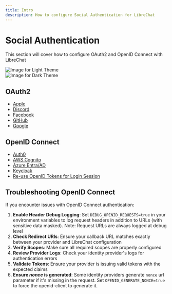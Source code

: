```yaml
---
title: Intro
description: How to configure Social Authentication for LibreChat
---
```


# Social Authentication

This section will cover how to configure OAuth2 and OpenID Connect with LibreChat

<div style={{ padding: "20px", display: "flex", justifyContent: "center", alignItems: "center", flexDirection: "column" }}>
  <div className="image-light-theme">
    <img src="https://github.com/danny-avila/LibreChat/assets/32828263/786fa525-73c4-4640-b4cf-91925ad8802e" style={{ width: "75%", height: "75%" }} alt="Image for Light Theme" />
  </div>

  <div className="image-dark-theme">
    <img src="https://github.com/danny-avila/LibreChat/assets/32828263/dddc34c6-9602-4177-89e8-4c0db01b0eac" style={{ width: "75%", height: "75%" }} alt="Image for Dark Theme" />
  </div>
</div>

## OAuth2

- [Apple](/docs/configuration/authentication/OAuth2-OIDC/apple)
- [Discord](/docs/configuration/authentication/OAuth2-OIDC/discord)
- [Facebook](/docs/configuration/authentication/OAuth2-OIDC/facebook)
- [GitHub](/docs/configuration/authentication/OAuth2-OIDC/github)
- [Google](/docs/configuration/authentication/OAuth2-OIDC/google)

## OpenID Connect

- [Auth0](/docs/configuration/authentication/OAuth2-OIDC/auth0)
- [AWS Cognito](/docs/configuration/authentication/OAuth2-OIDC/aws)
- [Azure Entra/AD](/docs/configuration/authentication/OAuth2-OIDC/azure)
- [Keycloak](/docs/configuration/authentication/OAuth2-OIDC/keycloak)
- [Re-use OpenID Tokens for Login Session](/docs/configuration/authentication/OAuth2-OIDC/token-reuse)

## Troubleshooting OpenID Connect

If you encounter issues with OpenID Connect authentication:

1. **Enable Header Debug Logging**: Set `DEBUG_OPENID_REQUESTS=true` in your environment variables to log request headers in addition to URLs (with sensitive data masked). Note: Request URLs are always logged at debug level
2. **Check Redirect URIs**: Ensure your callback URL matches exactly between your provider and LibreChat configuration
3. **Verify Scopes**: Make sure all required scopes are properly configured
4. **Review Provider Logs**: Check your identity provider's logs for authentication errors
5. **Validate Tokens**: Ensure your provider is issuing valid tokens with the expected claims
6. **Ensure _nonce_ is generated**: Some identity providers generate `nonce` url parameter if it's missing in the request. Set `OPENID_GENERATE_NONCE=true` to force the openid-client to generate it.
